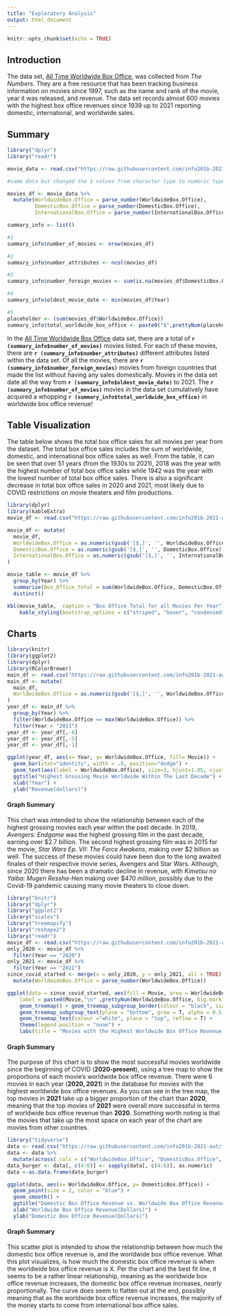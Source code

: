 ---
title: "Exploratory Analysis"
output: html_document
---

```{r setup, include=FALSE}
knitr::opts_chunk$set(echo = TRUE)
```
## Introduction
The data set, [All Time Worldwide Box Office](https://www.kaggle.com/kkhandekar/all-time-worldwide-box-office), was collected from *The Numbers*. They are a free resource that has been tracking business information on movies since 1997, such as the name and rank of the movie, year it was released, and revenue. The data set records almost 600 movies with the highest box office revenues since 1939 up to 2021 reporting domestic, international, and worldwide sales.

## Summary 
```{r include=FALSE}
library("dplyr")
library("readr")

movie_data <- read.csv("https://raw.githubusercontent.com/info201b-2021-aut/final-project-vannarys/main/movies.csv?token=AV5GCLEGE4Q3TAEHTDUYESDBUFVKG")

#same data but changed the $ values from character type to numeric type so we can work with it better

movies_df <- movie_data %>%
  mutate(WorldwideBox.Office = parse_number(WorldwideBox.Office),
         DomesticBox.Office = parse_number(DomesticBox.Office),
         InternationalBox.Office = parse_number(InternationalBox.Office))

summary_info <- list()

#1
summary_info$number_of_movies <- nrow(movies_df)

#2
summary_info$number_attributes <- ncol(movies_df)

#3
summary_info$number_foreign_movies <- sum(is.na(movies_df$DomesticBox.Office))

#4
summary_info$oldest_movie_date <- min(movies_df$Year)

#5
placeholder <- (sum(movies_df$WorldwideBox.Office))
summary_info$total_worldwide_box_office <- paste0("$",prettyNum(placeholder, big.mark = ","))
```
In the [All Time Worldwide Box Office](https://www.kaggle.com/kkhandekar/all-time-worldwide-box-office) data set, there are a total of **`r (summary_info$number_of_movies)`** movies listed. For each of these movies, there are **`r (summary_info$number_attributes)`** different attributes listed within the data set. Of all the movies, there are **`r (summary_info$number_foreign_movies)`** movies from foreign countries that made the list without having any sales domestically. Movies in the data set date all the way from **`r (summary_info$oldest_movie_date)`** to 2021. The **`r (summary_info$number_of_movies)`** movies in the data set cumulatively have acquired a whopping **`r (summary_info$total_worldwide_box_office)`** in worldwide box office revenue!


## Table Visualization
The table below shows the total box office sales for all movies per year from the dataset. The total box office sales includes the sum of worldwide, domestic, and international box office sales as well. From the table, it can be seen that over 51 years (from the 1930s to 2021), 2018 was the year with the highest number of total box office sales while 1942 was the year with the lowest number of total box office sales. There is also a significant decrease in total box office sales in 2020 and 2021, most likely due to COVID restrictions on movie theaters and film productions. 
```{r include=FALSE}
library(dplyr)
library(kableExtra)
movie_df <- read.csv("https://raw.githubusercontent.com/info201b-2021-aut/final-project-vannarys/main/movies.csv?token=AV5GCDQ6I4IOZLRE2WEP74TBUCFL6")

movie_df <- mutate(
  movie_df,
  WorldwideBox.Office = as.numeric(gsub('[$,]', '', WorldwideBox.Office)),
  DomesticBox.Office = as.numeric(gsub('[$,]', '', DomesticBox.Office)),
  InternationalBox.Office = as.numeric(gsub('[$,]', '', InternationalBox.Office))
)

movie_table <- movie_df %>%
  group_by(Year) %>%
  summarize(Box_Office_Total = sum(WorldwideBox.Office, DomesticBox.Office, InternationalBox.Office, na.rm=TRUE)) %>%
  distinct() 
```

```{r echo=FALSE}
kbl(movie_table,  caption = "Box Office Total for all Movies Per Year") %>%
    kable_styling(bootstrap_options = c("striped", "hover", "condensed", "responsive"))
```

## Charts
```{r include=FALSE}
library(knitr)
library(ggplot2)
library(dplyr)
library(RColorBrewer)
main_df <- read.csv("https://raw.githubusercontent.com/info201b-2021-aut/final-project-vannarys/main/movies.csv?token=AV5GCLGW7T4NEF6L2IXGMLDBUCJCI")
main_df <- mutate(
  main_df,
  WorldwideBox.Office = as.numeric(gsub('[$,]', '', WorldwideBox.Office))
)
year_df <- main_df %>%
  group_by(Year) %>%
  filter(WorldwideBox.Office == max(WorldwideBox.Office)) %>%
  filter(Year > "2011")
year_df <- year_df[,-6]
year_df <- year_df[,-5]
year_df <- year_df[,-1]
```

```{r echo=FALSE}
ggplot(year_df, aes(x= Year, y= WorldwideBox.Office, fill= Movie)) + 
  geom_bar(stat="identity", width = .8, position="dodge") +
  geom_text(aes(label = WorldwideBox.Office), size=3, hjust=1.05, vjust = .5, colour = "black", angle=90) +
  ggtitle("Highest Grossing Movie Worldwide Within The Last Decade") +
  xlab("Year") +
  ylab("Revenue(dollars)")
```

#### Graph Summary
This chart was intended to show the relationship between each of the highest grossing movies each year within the past decade. In 2019, *Avengers: Endgame* was the highest grossing film in the past decade, earning over $2.7 billion. The second highest grossing film was in 2015 for the movie, *Star Wars Ep. VII: The Force Awakens*, making over $2 billion as well. The success of these movies could have been due to the long awaited finales of their respective movie series, Avengers and Star Wars. Although, since 2020 there has been a dramatic decline in revenue, with *Kimetsu no Yaiba: Mugen Ressha-Hen* making over $470 million, possibly due to the Covid-19 pandemic causing many movie theaters to close down.


```{r include = FALSE}
library("knitr")
library("dplyr")
library("ggplot2")
library("scales")
library("treemapify")
library("reshape2")
library("readr")
movie_df <- read.csv("https://raw.githubusercontent.com/info201b-2021-aut/final-project-vannarys/main/movies.csv?token=AV5GCLGW7T4NEF6L2IXGMLDBUCJCI")
only_2020 <- movie_df %>%
  filter(Year == "2020")
only_2021 <- movie_df %>%
  filter(Year == "2021")
since_covid_started <- merge(x = only_2020, y = only_2021, all = TRUE) %>%
  mutate(WorldwideBox.Office = parse_number(WorldwideBox.Office))
```

```{r echo = FALSE}
ggplot(data = since_covid_started, aes(fill = Movie, area = WorldwideBox.Office, subgroup = Year,
    label = paste0(Movie,"\n" ,prettyNum(WorldwideBox.Office, big.mark = ",")))) +
    geom_treemap() + geom_treemap_subgroup_border(colour = "black", size = 5) +
    geom_treemap_subgroup_text(place = "bottom", grow = T, alpha = 0.5, colour = "black", fontface = "italic", min.size = 0) +
    geom_treemap_text(colour ="white", place = "top", reflow = T) +
    theme(legend.position = "none") +
    labs(title = "Movies with the Highest Worldwide Box Office Revenue Since COVID Started")
```

#### Graph Summary 
The purpose of this chart is to show the most successful movies worldwide since the beginning of COVID (**2020-present**), using a tree map to show the proportions of each movie's worldwide box office revenue. There were 6 movies in each year (**2020, 2021**) in the database for movies with the highest worldwide box office revenues. As you can see in the tree map, the top movies in **2021** take up a bigger proportion of the chart than **2020**, meaning that the top movies of **2021** were overall more successful in terms of worldwide box office revenue than **2020**. Something worth noting is that the movies that take up the most space on each year of the chart are movies from other countries. 

```{r include=FALSE}
library("tidyverse")
data <- read.csv("https://raw.githubusercontent.com/info201b-2021-aut/final-project-vannarys/main/movies.csv?token=AV5GCDQ6I4IOZLRE2WEP74TBUCFL6")
data <- data %>%
  mutate(across(.cols = c("WorldwideBox.Office", "DomesticBox.Office", "InternationalBox.Office"), .fns = parse_number))
data_burger <- data[, c(4:6)] <- sapply(data[, c(4:6)], as.numeric)
data <-as.data.frame(data_burger)
```

```{r echo=FALSE, results='hide',message=FALSE, warning=FALSE}
ggplot(data, aes(x= WorldwideBox.Office, y= DomesticBox.Office)) + 
  geom_point(size = 2, color = "blue") +
  geom_smooth() +
  ggtitle("Domestic Box Office Revenue vs. Worldwide Box Office Revenue") +
  xlab("Worldwide Box Office Revenue(Dollars)") +
  ylab("Domestic Box Office Revenue(Dollars)")
```

#### Graph Summary
This scatter plot is intended to show the relationship between how much the domestic box office revenue is, and the worldwide box office revenue. What this plot visualizes, is how much the domestic box office revenue is when the worldwide box office revenue is X. Per the chart and the best fit line, it seems to be a rather linear relationship, meaning as the worldwide box office revenue increases, the domestic box office revenue increases, *nearly* proportionally. The curve does seem to flatten out at the end, possibly meaning that as the worldwide box office revenue increases, the majority of the money starts to come from international box office sales.